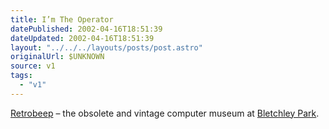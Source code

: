 ```yaml
---
title: I’m The Operator
datePublished: 2002-04-16T18:51:39
dateUpdated: 2002-04-16T18:51:39
layout: "../../../layouts/posts/post.astro"
originalUrl: $UNKNOWN
source: v1
tags:
  - "v1"
---
```


[Retrobeep][1] &#8211; the obsolete and vintage computer museum at [Bletchley Park][2].

[1]: http://www.retrobeep.com/
[2]: http://www.bletchleypark.org.uk/
